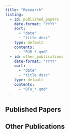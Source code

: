 ```yaml
---
title: "Research"
listing:
  - id: published_papers
    date-format: "YYYY"
    sort: 
      - "date"
      - "title desc"
    type: default
    contents:
      - "PUB_*.qmd"
  - id: other_publications
    date-format: "YYYY"
    sort: 
      - "date"
      - "title desc"
    type: default
    contents: 
      - "OTH_*.qmd"
---
```


## Published Papers

:::{#published_papers}
:::

## Other Publications

:::{#other_publications}
:::